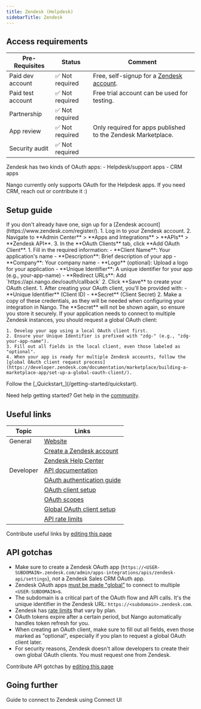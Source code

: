```yaml
---
title: Zendesk (Helpdesk)
sidebarTitle: Zendesk
---
```



<Overview />
<PreBuiltTooling />
<PreBuiltUseCases />

## Access requirements
| Pre-Requisites | Status | Comment|
| - | - | - |
| Paid dev account | ✅ Not required | Free, self-signup for a [Zendesk account](https://www.zendesk.com/register/). |
| Paid test account | ✅ Not required | Free trial account can be used for testing. |
| Partnership | ✅ Not required | |
| App review | ✅ Not required | Only required for apps published to the Zendesk Marketplace. |
| Security audit | ✅ Not required | |


<Note>
Zendesk has two kinds of OAuth apps:
- Helpdesk/support apps
- CRM apps

Nango currently only supports OAuth for the Helpdesk apps. If you need CRM, reach out or contribute it :)
</Note>

## Setup guide

<Steps>
  <Step title="Create a Zendesk account">
    If you don't already have one, sign up for a [Zendesk account](https://www.zendesk.com/register/).
  </Step>
  <Step title="Create an OAuth client">
    1. Log in to your Zendesk account.
    2. Navigate to **Admin Center** > **Apps and Integrations** > **APIs** > **Zendesk API**.
    3. In the **OAuth Clients** tab, click **Add OAuth Client**.
  </Step>
  <Step title="Configure your OAuth client">
    1. Fill in the required information:
       - **Client Name**: Your application's name
       - **Description**: Brief description of your app
       - **Company**: Your company name
       - **Logo** (optional): Upload a logo for your application
       - **Unique Identifier**: A unique identifier for your app (e.g., your-app-name)
       - **Redirect URLs**: Add `https://api.nango.dev/oauth/callback`
    2. Click **Save** to create your OAuth client.
  </Step>
  <Step title="Obtain OAuth credentials">
    1. After creating your OAuth client, you'll be provided with:
       - **Unique Identifier** (Client ID)
       - **Secret** (Client Secret)
    2. Make a copy of these credentials, as they will be needed when configuring your integration in Nango. The **Secret** will not be shown again, so ensure you store it securely.
  </Step>

  <Step title="Request a global OAuth client (optional)">
    If your application needs to connect to multiple Zendesk instances, you should request a global OAuth client:
    
    1. Develop your app using a local OAuth client first.
    2. Ensure your Unique Identifier is prefixed with "zdg-" (e.g., "zdg-your-app-name").
    3. Fill out all fields in the local client, even those labeled as "optional".
    4. When your app is ready for multiple Zendesk accounts, follow the [global OAuth client request process](https://developer.zendesk.com/documentation/marketplace/building-a-marketplace-app/set-up-a-global-oauth-client/).
  </Step>
  <Step title="Next">
    Follow the [_Quickstart_](/getting-started/quickstart).
  </Step>
</Steps>

<Tip>Need help getting started? Get help in the [community](https://nango.dev/slack).</Tip>


## Useful links

| Topic | Links | 
| - | - | 
| General | [Website](https://www.zendesk.com/) |
| | [Create a Zendesk account](https://www.zendesk.com/register/) |
| | [Zendesk Help Center](https://support.zendesk.com/) |
| Developer | [API documentation](https://developer.zendesk.com/api-reference/) |
| | [OAuth authentication guide](https://developer.zendesk.com/api-reference/sales-crm/authentication/reference/) |
| | [OAuth client setup](https://support.zendesk.com/hc/en-us/articles/4408845965210-Using-OAuth-authentication-with-your-application#topic_s21_lfs_qk) |
| | [OAuth scopes](https://support.zendesk.com/hc/en-us/articles/4408845965210-Using-OAuth-authentication-with-your-application#topic_qkc_dcm_dcc) |
| | [Global OAuth client setup](https://developer.zendesk.com/documentation/marketplace/building-a-marketplace-app/set-up-a-global-oauth-client/) |
| | [API rate limits](https://developer.zendesk.com/api-reference/introduction/rate-limits/) |

<Note>Contribute useful links by [editing this page](https://github.com/nangohq/nango/tree/master/docs-v2/integrations/all/zendesk.mdx)</Note>




## API gotchas

-   Make sure to create a Zendesk OAuth app (`https://<USER-SUBDOMAIN>.zendesk.com/admin/apps-integrations/apis/zendesk-api/settings`), _not_ a Zendesk Sales CRM OAuth app. 
-   Zendesk OAuth apps [must be made "global"](https://developer.zendesk.com/documentation/marketplace/building-a-marketplace-app/set-up-a-global-oauth-client/) to connect to multiple `<USER-SUBDOMAIN>`s.
-   The subdomain is a critical part of the OAuth flow and API calls. It's the unique identifier in the Zendesk URL: `https://<subdomain>.zendesk.com`.
-   Zendesk has [rate limits](https://developer.zendesk.com/api-reference/introduction/rate-limits/) that vary by plan.
-   OAuth tokens expire after a certain period, but Nango automatically handles token refresh for you.
-   When creating an OAuth client, make sure to fill out all fields, even those marked as "optional", especially if you plan to request a global OAuth client later.
-   For security reasons, Zendesk doesn't allow developers to create their own global OAuth clients. You must request one from Zendesk.

<Note>Contribute API gotchas by [editing this page](https://github.com/nangohq/nango/tree/master/docs-v2/integrations/all/zendesk.mdx)</Note>

## Going further

<Card title="Connect to Zendesk" icon="link" href="/integrations/all/zendesk/connect" horizontal>
  Guide to connect to Zendesk using Connect UI
</Card>
